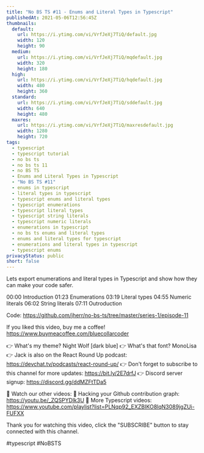 ```yaml
---
title: "No BS TS #11 - Enums and Literal Types in Typescript"
publishedAt: 2021-05-06T12:56:45Z
thumbnails:
  default:
    url: https://i.ytimg.com/vi/VrfJeXj7TiQ/default.jpg
    width: 120
    height: 90
  medium:
    url: https://i.ytimg.com/vi/VrfJeXj7TiQ/mqdefault.jpg
    width: 320
    height: 180
  high:
    url: https://i.ytimg.com/vi/VrfJeXj7TiQ/hqdefault.jpg
    width: 480
    height: 360
  standard:
    url: https://i.ytimg.com/vi/VrfJeXj7TiQ/sddefault.jpg
    width: 640
    height: 480
  maxres:
    url: https://i.ytimg.com/vi/VrfJeXj7TiQ/maxresdefault.jpg
    width: 1280
    height: 720
tags:
  - typescript
  - typescript tutorial
  - no bs ts
  - no bs ts 11
  - no BS TS
  - Enums and Literal Types in Typescript
  - "No BS TS #11"
  - enums in typescript
  - literal types in typescript
  - typescript enums and literal types
  - typescript enumerations
  - typescript literal types
  - typescript string literals
  - typescript numeric literals
  - enumerations in typescript
  - no bs ts enums and literal types
  - enums and literal types for typescript
  - enumerations and literal types in typescript
  - typescript enums
privacyStatus: public
short: false
---
```

  
  Lets export enumerations and literal types in Typescript and show how they can make your code safer.

00:00 Introduction
01:23 Enumerations
03:19 Literal types
04:55 Numeric literals
06:02 String literals
07:11 Outroduction

Code: https://github.com/jherr/no-bs-ts/tree/master/series-1/episode-11

If you liked this video, buy me a coffee! https://www.buymeacoffee.com/bluecollarcoder

👉 What's my theme? Night Wolf [dark blue]
👉 What's that font? MonoLisa
👉 Jack is also on the React Round Up podcast: https://devchat.tv/podcasts/react-round-up/
👉 Don't forget to subscribe to this channel for more updates: https://bit.ly/2E7drfJ
👉 Discord server signup: https://discord.gg/ddMZFtTDa5

💢 Watch our other videos:
💟 Hacking your Github contribution graph: https://youtu.be/_ZQSPYDlk3U
💟 More Typescript videos: https://www.youtube.com/playlist?list=PLNqp92_EXZBIKO8lqN3089jgZUi-FUFXX

Thank you for watching this video, click the "SUBSCRIBE" button to stay connected with this channel. 

#typescript #NoBSTS
  